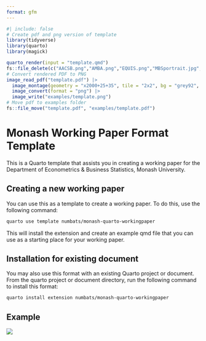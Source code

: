 ```yaml
---
format: gfm
---
```


<!-- README.md is generated from README.qmd. Please edit that file -->

```r
#| include: false
# Create pdf and png version of template
library(tidyverse)
library(quarto)
library(magick)

quarto_render(input = "template.qmd")
fs::file_delete(c("AACSB.png","AMBA.png","EQUIS.png","MBSportrait.jpg","monash2.png"))
# Convert rendered PDF to PNG
image_read_pdf("template.pdf") |>
  image_montage(geometry = "x2000+25+35", tile = "2x2", bg = "grey92", shadow = TRUE) |>
  image_convert(format = "png") |>
  image_write("examples/template.png")
# Move pdf to examples folder
fs::file_move("template.pdf", "examples/template.pdf")
```

# Monash Working Paper Format Template

This is a Quarto template that assists you in creating a working paper for the Department of Econometrics & Business Statistics, Monash University.

## Creating a new working paper

You can use this as a template to create a working paper.
To do this, use the following command:

```bash
quarto use template numbats/monash-quarto-workingpaper
```

This will install the extension and create an example qmd file that you can use as a starting place for your working paper.

## Installation for existing document

You may also use this format with an existing Quarto project or document.
From the quarto project or document directory, run the following command to install this format:

```bash
quarto install extension numbats/monash-quarto-workingpaper
```

## Example

[![](examples/template.png)](examples/template.pdf)
